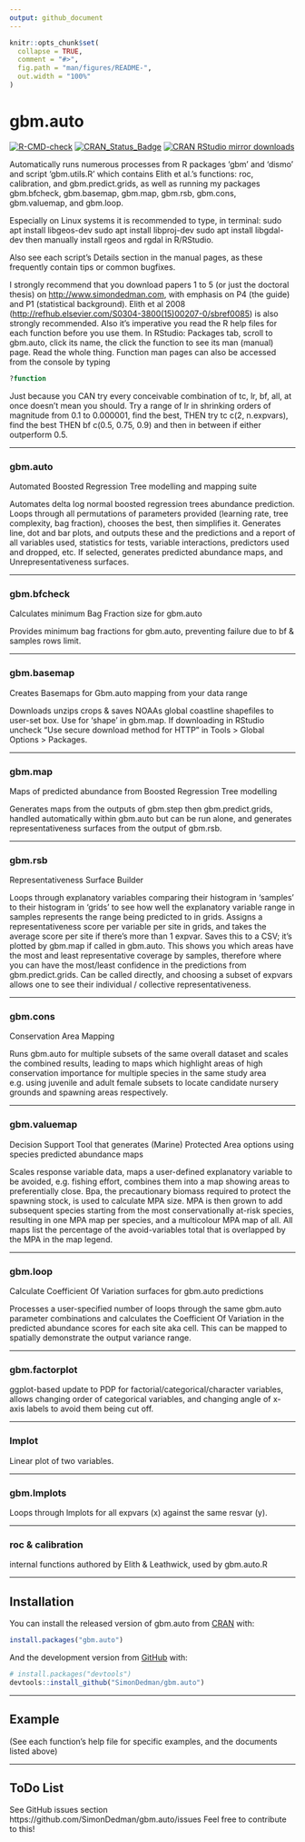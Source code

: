 ```yaml
---
output: github_document
---
```


<!-- README.md is generated from README.Rmd. Please edit that file -->

```r
knitr::opts_chunk$set(
  collapse = TRUE,
  comment = "#>",
  fig.path = "man/figures/README-",
  out.width = "100%"
)
```

# gbm.auto

<!-- badges: start -->
[![R-CMD-check](https://github.com/SimonDedman/gbm.auto/workflows/R-CMD-check--as-cran/badge.svg)](https://github.com/SimonDedman/gbm.auto/actions)
[![CRAN\_Status\_Badge](https://www.r-pkg.org/badges/version/gbm.auto)](https://cran.r-project.org/package=gbm.auto)
[![CRAN RStudio mirror downloads](https://cranlogs.r-pkg.org/badges/gbm.auto)](https://cran.r-project.org/package=gbm.auto)
<!-- badges: end -->
<!-- badgeplacer(location = ".", status = "active", githubaccount = SimonDedman, githubrepo = gbm.auto, branch = master, name = "README.Rmd") -->

Automatically runs numerous processes from R packages 'gbm' and 'dismo' and script 'gbm.utils.R' which contains Elith et al.'s functions: roc, calibration, and gbm.predict.grids, as well as running my packages gbm.bfcheck, gbm.basemap, gbm.map, gbm.rsb, gbm.cons, gbm.valuemap, and gbm.loop.  

Especially on Linux systems it is recommended to type, in terminal:
sudo apt install libgeos-dev
sudo apt install libproj-dev
sudo apt install libgdal-dev
then manually install rgeos and rgdal in R/RStudio.

Also see each script's Details section in the manual pages, as these frequently contain tips or common bugfixes.

I strongly recommend that you download papers 1 to 5 (or just the doctoral thesis) on <http://www.simondedman.com>, with emphasis on P4 (the guide) and P1 (statistical background). Elith et al 2008 (<http://refhub.elsevier.com/S0304-3800(15)00207-0/sbref0085>) is also strongly recommended. Also it's imperative you read the R help files for each function before you use them. In RStudio: Packages tab, scroll to gbm.auto, click its name, the click the function to see its man (manual) page. Read the whole thing. Function man pages can also be accessed from the console by typing

``` r
?function
```

Just because you CAN try every conceivable combination of tc, lr, bf, all, at once doesn't mean you should. Try a range of lr in shrinking orders of magnitude from 0.1 to 0.000001, find the best, THEN try tc c(2, n.expvars), find the best THEN bf c(0.5, 0.75, 0.9) and then in between if either outperform 0.5.

***

### gbm.auto

Automated Boosted Regression Tree modelling and mapping suite

Automates delta log normal boosted regression trees abundance prediction. Loops through all permutations of parameters provided (learning rate, tree complexity, bag fraction), chooses the best, then simplifies it. Generates line, dot and bar plots, and outputs these and the predictions and a report of all variables used, statistics for tests, variable interactions, predictors used and dropped, etc. If selected, generates predicted abundance maps, and Unrepresentativeness surfaces.  

***

### gbm.bfcheck

Calculates minimum Bag Fraction size for gbm.auto

Provides minimum bag fractions for gbm.auto, preventing failure due to bf & samples rows limit.  

***

### gbm.basemap

Creates Basemaps for Gbm.auto mapping from your data range

Downloads unzips crops & saves NOAAs global coastline shapefiles to user-set box. Use for 'shape' in gbm.map. If downloading in RStudio uncheck "Use secure download method for HTTP" in Tools > Global Options > Packages.  

***

### gbm.map

Maps of predicted abundance from Boosted Regression Tree modelling

Generates maps from the outputs of gbm.step then gbm.predict.grids, handled automatically within gbm.auto but can be run alone, and generates representativeness surfaces from the output of gbm.rsb.  

***

### gbm.rsb

Representativeness Surface Builder

Loops through explanatory variables comparing their histogram in 'samples' to their histogram in 'grids' to see how well the explanatory variable range in samples represents the range being predicted to in grids. Assigns a representativeness score per variable per site in grids, and takes the average score per site if there's more than 1 expvar. Saves this to a CSV; it's plotted by gbm.map if called in gbm.auto. This shows you which areas have the most and least representative coverage by samples, therefore where you can have the most/least confidence in the predictions from gbm.predict.grids.
Can be called directly, and choosing a subset of expvars allows one to see their individual / collective representativeness.  

***

### gbm.cons

Conservation Area Mapping

Runs gbm.auto for multiple subsets of the same overall dataset and scales the combined results, leading to maps which highlight areas of high conservation importance for multiple species in the same study area e.g. using juvenile and adult female subsets to locate candidate nursery grounds and spawning areas respectively.  

***

### gbm.valuemap

Decision Support Tool that generates (Marine) Protected Area options using species predicted abundance maps

Scales response variable data, maps a user-defined explanatory variable to be avoided, e.g. fishing effort, combines them into a map showing areas to preferentially close. Bpa, the precautionary biomass required to protect the spawning stock, is used to calculate MPA size. MPA is then grown to add subsequent species starting from the most conservationally at-risk species, resulting in one MPA map per species, and a multicolour MPA map of all. All maps list the percentage of the avoid-variables total that is overlapped by the MPA in the map legend.  

***

### gbm.loop

Calculate Coefficient Of Variation surfaces for gbm.auto predictions

Processes a user-specified number of loops through the same gbm.auto parameter combinations and calculates the Coefficient Of Variation in the predicted abundance scores for each site aka cell. This can be mapped to spatially demonstrate the output variance range.  

***

### gbm.factorplot

ggplot-based update to PDP for factorial/categorical/character variables, allows changing order of categorical variables, and changing angle of x-axis labels to avoid them being cut off.

***

### lmplot

Linear plot of two variables.

***

### gbm.lmplots

Loops through lmplots for all expvars (x) against the same resvar (y).

***

### roc & calibration

internal functions authored by Elith & Leathwick, used by gbm.auto.R

***

## Installation

You can install the released version of gbm.auto from [CRAN](https://CRAN.R-project.org) with:

``` r
install.packages("gbm.auto")
```

And the development version from [GitHub](https://github.com/) with:

``` r
# install.packages("devtools")
devtools::install_github("SimonDedman/gbm.auto")
```

***

## Example

(See each function's help file for specific examples, and the documents listed above)

***

## ToDo List

See GitHub issues section https://github.com/SimonDedman/gbm.auto/issues
Feel free to contribute to this!

<!-- What is special about using `README.Rmd` instead of just `README.md`? You can include R chunks like so: -->

<!-- ```{r cars} -->
<!-- summary(cars) -->
<!-- ``` -->

<!-- You'll still need to render `README.Rmd` regularly, to keep `README.md` up-to-date. `devtools::build_readme()` is handy for this. You could also use GitHub Actions to re-render `README.Rmd` every time you push. An example workflow can be found here: <https://github.com/r-lib/actions/tree/master/examples>. -->

<!-- You can also embed plots, for example: -->

<!-- ```{r pressure, echo = FALSE} -->
<!-- plot(pressure) -->
<!-- ``` -->

<!-- In that case, don't forget to commit and push the resulting figure files, so they display on GitHub and CRAN. -->
